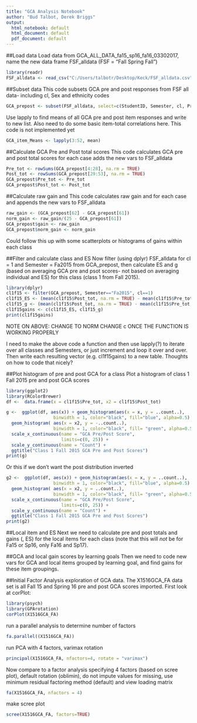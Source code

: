 ```yaml
---
title: "GCA Analysis Notebook"
author: "Bud Talbot, Derek Briggs"
output:
  html_notebook: default
  html_document: default
  pdf_document: default
---
```


##Load data
Load data from GCA_ALL_DATA_fa15_sp16_fa16_03302017, name the new data frame FSF_alldata (FSF = "Fall Spring Fall")
```r
library(readr)
FSF_alldata <- read_csv("C:/Users/talbotr/Desktop/Keck/FSF_alldata.csv")
```

##Subset data
This code subsets GCA pre and post responses from FSF all data- including cl, Sex and ethnicity codes
```r
GCA_prepost <- subset(FSF_alldata, select=c(StudentID, Semester, cl, Pre1:Post25, Sex:Demo4White5))
```


Use lapply to find means of all GCA pre and post item responses and write to new list. Also need to do some basic item-total correlations here. This code is not implemented yet
```r
GCA_item_Means <- lapply(3:52, mean)
```

##Calculate GCA Pre and Post total scores
This code calculates GCA pre and post total scores for each case adds the new vars to  FSF_alldata
```r
Pre_tot <- rowSums(GCA_prepost[4:28], na.rm = TRUE)
Post_tot <- rowSums(GCA_prepost[29:53], na.rm = TRUE)
GCA_prepost$Pre_tot <- Pre_tot
GCA_prepost$Post_tot <- Post_tot
```

##Calculate raw gain and <g>
This code calculates raw gain and <g> for each case and appends the new vars to FSF_alldata
```r
raw_gain <- (GCA_prepost[62] - GCA_prepost[61])
norm_gain <- raw_gain/(25 - GCA_prepost[61]) 
GCA_prepost$gain <- raw_gain
GCA_prepost$norm_gain <- norm_gain
```
Could follow this up with some scatterplots or histograms of gains within each class


##Filter and calculate class <g> and ES
Now filter (using dplyr) FSF_alldata for cl = 1 and Semester = Fa2015 from GCA_prepost, then calculate ES and g (based on averaging GCA pre and psot scores- not based on averaging individual <g> and ES) for this class (class 1 from Fall 2015). 
```r
library(dplyr)
cl1f15 <- filter(GCA_prepost, Semester=="Fa2015", cl==1)
cl1f15_ES <- (mean(cl1f15$Post_tot, na.rm = TRUE) - mean(cl1f15$Pre_tot, na.rm = TRUE))/sd(cl1f15$Pre_tot, na.rm = TRUE)
cl1f15_g <- (mean(cl1f15$Post_tot, na.rm = TRUE) - mean(cl1f15$Pre_tot, na.rm = TRUE))/(25-mean(cl1f15$Pre_tot, na.rm = TRUE))
cl1f15gains <- c(cl1f15_ES, cl1f15_g)
print(cl1f15gains)
```

NOTE ON ABOVE: CHANGE <g> TO NORM CHANGE c ONCE THE FUNCTION IS WORKING PROPERLY

I need to make the above code a function and then use lapply(?) to iterate over all classes and Semesters, or just increment and loop it over and over. Then write each resulting vector (e.g. cl1f15gains) to a new table. Thoughts on how to code that nicely?


##Plot histogram of pre and post GCA for a class
Plot a histogram of class 1 Fall 2015 pre and post GCA scores
```r
library(ggplot2)
library(RColorBrewer)
df <-  data.frame(x = cl1f15$Pre_tot, x2 = cl1f15$Post_tot)

g <-  ggplot(df, aes(x)) + geom_histogram(aes(x = x, y = ..count..),
                  binwidth = 1, color="black", fill="blue", alpha=0.5) + 
  geom_histogram( aes(x = x2, y = -..count..), 
                  binwidth = 1, color="black", fill= "green", alpha=0.5) +
  scale_x_continuous(name = "GCA Pre/Post Score", 
                     limits=c(0, 25)) +
  scale_y_continuous(name = "Count") +
  ggtitle("Class 1 Fall 2015 GCA Pre and Post Scores")
print(g)
```

Or this if we don't want the post distribution inverted
```r
g2 <-  ggplot(df, aes(x)) + geom_histogram(aes(x = x, y = ..count..),
                  binwidth = 1, color="black", fill="blue", alpha=0.5) + 
  geom_histogram( aes(x = x2, y = ..count..), 
                  binwidth = 1, color="black", fill= "green", alpha=0.5) +
  scale_x_continuous(name = "GCA Pre/Post Score", 
                     limits=c(0, 25)) +
  scale_y_continuous(name = "Count") +
  ggtitle("Class 1 Fall 2015 GCA Pre and Post Scores")
print(g2)
```


##Local item <g> and ES
Next we need to calculate pre and post totals and gains (<g>, ES) for the local items for each class (note that this will *not* be for Fa15 or Sp16, only Fa16 and Sp17). 

##GCA and local gain scores by learning goals
Then we need to code new vars for GCA and local items grouped by learning goal, and find gains for these item groupings.

##Initial Factor Analysis exploration of GCA data. 
The X1516GCA_FA data set is all Fall 15 and Spring 16 pre and post GCA scores imported. First look at corPlot:

```r
library(psych)
library(GPArotation)
corPlot(X1516GCA_FA)
```

run a parallel analysis to determine number of factors

```r
fa.parallel((X1516GCA_FA))
```

run PCA with 4 factors, varimax rotation

```r
principal(X1516GCA_FA, nfactors=4, rotate = "varimax")
```


Now compare to a factor analysis specifying 4 factors (based on scree plot), default rotation (oblimin), do not impute values for missing, use minimum residual factoring method (default) and view loading matrix

```r
fa(X1516GCA_FA, nfactors = 4)
```

make scree plot

```r
scree(X1516GCA_FA, factors=TRUE)
```


